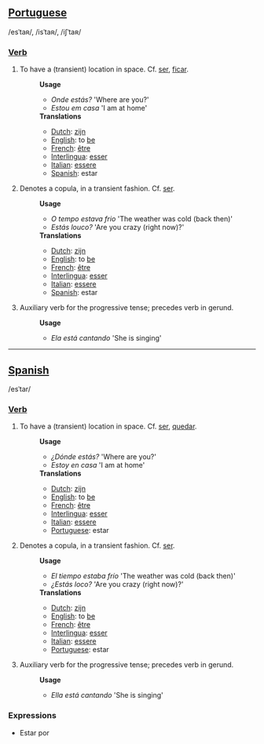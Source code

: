 ==[[Portuguese]]==
/esˈtaʀ/, /isˈtaʀ/, /iʃˈtaʀ/
===[[Verb]]===
#To have a (transient) location in space. Cf. [[ser]], [[ficar]].
#:'''Usage'''
#:*''Onde estás?'' 'Where are you?'
#:*''Estou em casa'' 'I am at home'
#:'''Translations'''
#:*[[Dutch]]: [[zijn]]
#:*[[English]]: to [[be]]
#:*[[French]]: [[être]]
#:*[[Interlingua]]: [[esser]]
#:*[[Italian]]: [[essere]]
#:*[[Spanish]]: estar
#Denotes a copula, in a transient fashion. Cf. [[ser]].
#:'''Usage'''
#:*''O tempo estava frio'' 'The weather was cold (back then)'
#:*''Estás louco?'' 'Are you crazy (right now)?'
#:'''Translations'''
#:*[[Dutch]]: [[zijn]]
#:*[[English]]: to [[be]]
#:*[[French]]: [[être]]
#:*[[Interlingua]]: [[esser]]
#:*[[Italian]]: [[essere]]
#:*[[Spanish]]: estar
#Auxiliary verb for the progressive tense; precedes verb in gerund.
#:'''Usage'''
#:*''Ela está cantando'' 'She is singing'
----
==[[Spanish]]==
/esˈtar/
===[[Verb]]===
#To have a (transient) location in space. Cf. [[ser]], [[quedar]].
#:'''Usage'''
#:*''¿Dónde estás?'' 'Where are you?'
#:*''Estoy en casa'' 'I am at home'
#:'''Translations'''
#:*[[Dutch]]: [[zijn]]
#:*[[English]]: to [[be]]
#:*[[French]]: [[être]]
#:*[[Interlingua]]: [[esser]]
#:*[[Italian]]: [[essere]]
#:*[[Portuguese]]: estar
#Denotes a copula, in a transient fashion. Cf. [[ser]].
#:'''Usage'''
#:*''El tiempo estaba frío'' 'The weather was cold (back then)'
#:*''¿Estás loco?'' 'Are you crazy (right now)?'
#:'''Translations'''
#:*[[Dutch]]: [[zijn]]
#:*[[English]]: to [[be]]
#:*[[French]]: [[être]]
#:*[[Interlingua]]: [[esser]]
#:*[[Italian]]: [[essere]]
#:*[[Portuguese]]: estar
#Auxiliary verb for the progressive tense; precedes verb in gerund.
#:'''Usage'''
#:*''Ella está cantando'' 'She is singing'
===Expressions===
* Estar por